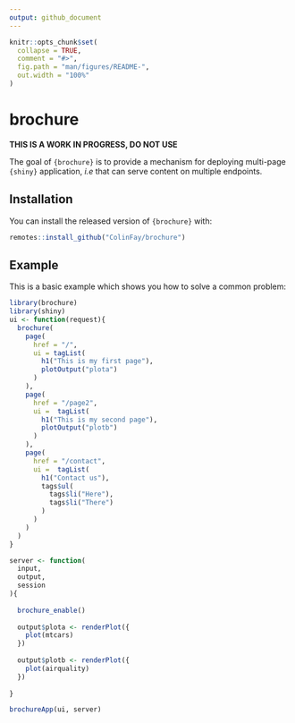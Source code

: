 ```yaml
---
output: github_document
---
```


<!-- README.md is generated from README.Rmd. Please edit that file -->

```r
knitr::opts_chunk$set(
  collapse = TRUE,
  comment = "#>",
  fig.path = "man/figures/README-",
  out.width = "100%"
)
```

# brochure

<!-- badges: start -->
<!-- badges: end -->

__THIS IS A WORK IN PROGRESS, DO NOT USE__

The goal of `{brochure}` is to provide a mechanism for deploying multi-page `{shiny}` application, _i.e_ that can serve content on multiple endpoints.

## Installation

You can install the released version of `{brochure}` with:

``` r
remotes::install_github("ColinFay/brochure")
```

## Example

This is a basic example which shows you how to solve a common problem:

```r
library(brochure)
library(shiny)
ui <- function(request){
  brochure(
    page(
      href = "/",
      ui = tagList(
        h1("This is my first page"),
        plotOutput("plota")
      )
    ),
    page(
      href = "/page2",
      ui =  tagList(
        h1("This is my second page"),
        plotOutput("plotb")
      )
    ),
    page(
      href = "/contact",
      ui =  tagList(
        h1("Contact us"),
        tags$ul(
          tags$li("Here"),
          tags$li("There")
        )
      )
    )
  )
}

server <- function(
  input, 
  output, 
  session
){
  
  brochure_enable()
  
  output$plota <- renderPlot({
    plot(mtcars)
  })
  
  output$plotb <- renderPlot({
    plot(airquality)
  })
  
}

brochureApp(ui, server)
```


